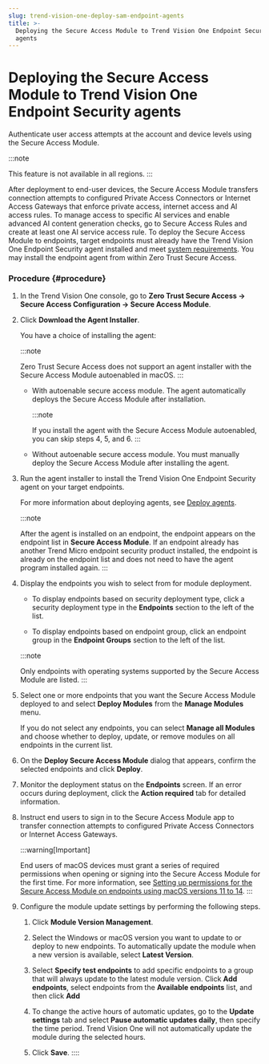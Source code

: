 ```yaml
---
slug: trend-vision-one-deploy-sam-endpoint-agents
title: >-
  Deploying the Secure Access Module to Trend Vision One Endpoint Security
  agents
---
```

# Deploying the Secure Access Module to Trend Vision One Endpoint Security agents

Authenticate user access attempts at the account and device levels using the Secure Access Module.

:::note

This feature is not available in all regions.
:::

After deployment to end-user devices, the Secure Access Module transfers connection attempts to configured Private Access Connectors or Internet Access Gateways that enforce private access, internet access and AI access rules. To manage access to specific AI services and enable advanced AI content generation checks, go to Secure Access Rules and create at least one AI service access rule. To deploy the Secure Access Module to endpoints, target endpoints must already have the Trend Vision One Endpoint Security agent installed and meet [system requirements](secure-access-module-sys-reqs.mdx). You may install the endpoint agent from within Zero Trust Secure Access.

### Procedure {#procedure}

1.  In the Trend Vision One console, go to **Zero Trust Secure Access → Secure Access Configuration → Secure Access Module**.

2.  Click **Download the Agent Installer**.

    You have a choice of installing the agent:

    :::note

    Zero Trust Secure Access does not support an agent installer with the Secure Access Module autoenabled in macOS.
    :::

    - With autoenable secure access module. The agent automatically deploys the Secure Access Module after installation.

      :::note

      If you install the agent with the Secure Access Module autoenabled, you can skip steps 4, 5, and 6.
      :::

    - Without autoenable secure access module. You must manually deploy the Secure Access Module after installing the agent.

3.  Run the agent installer to install the Trend Vision One Endpoint Security agent on your target endpoints.

    For more information about deploying agents, see [Deploy agents](deploy-agents.mdx).

    :::note

    After the agent is installed on an endpoint, the endpoint appears on the endpoint list in **Secure Access Module**. If an endpoint already has another Trend Micro endpoint security product installed, the endpoint is already on the endpoint list and does not need to have the agent program installed again.
    :::

4.  Display the endpoints you wish to select from for module deployment.

    - To display endpoints based on security deployment type, click a security deployment type in the **Endpoints** section to the left of the list.

    - To display endpoints based on endpoint group, click an endpoint group in the **Endpoint Groups** section to the left of the list.

    :::note

    Only endpoints with operating systems supported by the Secure Access Module are listed.
    :::

5.  Select one or more endpoints that you want the Secure Access Module deployed to and select **Deploy Modules** from the **Manage Modules** menu.

    If you do not select any endpoints, you can select **Manage all Modules** and choose whether to deploy, update, or remove modules on all endpoints in the current list.

6.  On the **Deploy Secure Access Module** dialog that appears, confirm the selected endpoints and click **Deploy**.

7.  Monitor the deployment status on the **Endpoints** screen. If an error occurs during deployment, click the **Action required** tab for detailed information.

8.  Instruct end users to sign in to the Secure Access Module app to transfer connection attempts to configured Private Access Connectors or Internet Access Gateways.

    :::warning[Important]

    End users of macOS devices must grant a series of required permissions when opening or signing into the Secure Access Module for the first time. For more information, see [Setting up permissions for the Secure Access Module on endpoints using macOS versions 11 to 14](setup-permissions-sam-macos.mdx).
    :::

9.  Configure the module update settings by performing the following steps.

    1.  Click **Module Version Management**.

    2.  Select the Windows or macOS version you want to update to or deploy to new endpoints. To automatically update the module when a new version is available, select **Latest Version**.

    3.  Select **Specify test endpoints** to add specific endpoints to a group that will always update to the latest module version. Click **Add endpoints**, select endpoints from the **Available endpoints** list, and then click **Add**

    4.  To change the active hours of automatic updates, go to the **Update settings** tab and select **Pause automatic updates daily**, then specify the time period. Trend Vision One will not automatically update the module during the selected hours.

    5.  Click **Save**.
::::

